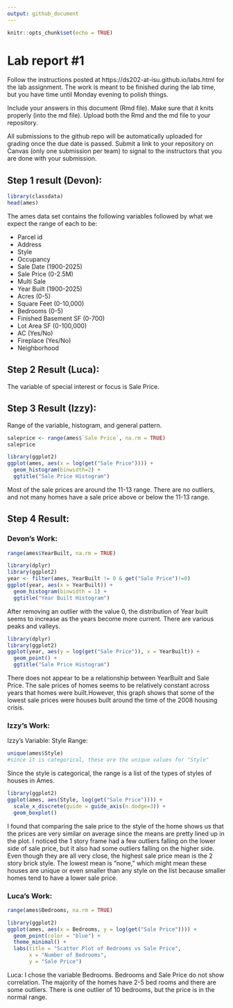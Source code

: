 ```yaml
---
output: github_document
---
```


<!-- README.md is generated from README.Rmd. Please edit the README.Rmd file -->


```r
knitr::opts_chunk$set(echo = TRUE)
```

# Lab report #1

Follow the instructions posted at https://ds202-at-isu.github.io/labs.html for the lab assignment. The work is meant to be finished during the lab time, but you have time until Monday evening to polish things.

Include your answers in this document (Rmd file). Make sure that it knits properly (into the md file). Upload both the Rmd and the md file to your repository.  

All submissions to the github repo will be automatically uploaded for grading once the due date is passed.
Submit a link to your repository on Canvas (only one submission per team) to signal to the instructors that you are done with your submission.

## Step 1 result (Devon):

```r
library(classdata)
head(ames)
```

The ames data set contains the following variables followed by what we expect the range of each to be:

* Parcel id
* Address
* Style
* Occupancy
* Sale Date (1900-2025)
* Sale Price (0-2.5M)
* Multi Sale
* Year Built (1900-2025)
* Acres (0-5)
* Square Feet (0-10,000)
* Bedrooms (0-5)
* Finished Basement SF (0-700)
* Lot Area SF (0-100,000)
* AC (Yes/No)
* Fireplace (Yes/No)
* Neighborhood

## Step 2 Result (Luca):
The variable of special interest or focus is Sale Price.

## Step 3 Result (Izzy):
Range of the variable, histogram, and general pattern.


```r

saleprice <- range(ames$`Sale Price`, na.rm = TRUE)
saleprice
```


```r
library(ggplot2)
ggplot(ames, aes(x = log(get("Sale Price")))) + 
  geom_histogram(binwidth=2) +
  ggtitle("Sale Price Histogram")


```

Most of the sale prices are around the 11-13 range. There are no outliers, and not many homes have a sale price above or below the 11-13 range.

## Step 4 Result:

### Devon's Work:
```r
range(ames$YearBuilt, na.rm = TRUE)
```
```r
library(dplyr)
library(ggplot2)
year <- filter(ames, YearBuilt != 0 & get("Sale Price")!=0)
ggplot(year, aes(x = YearBuilt)) + 
  geom_histogram(binwidth = 1) +
  ggtitle("Year Built Histogram")
```

After removing an outlier with the value 0, the distribution of Year built seems to increase as the years become more current. There are various peaks and valleys.

```r
library(dplyr)
library(ggplot2)
ggplot(year, aes(y = log(get("Sale Price")), x = YearBuilt)) + 
  geom_point() +
  ggtitle("Sale Price Histogram")
```

There does not appear to be a relationship between YearBuilt and Sale Price. The sale prices of homes seems to be relatively constant across years that homes were built.However, this graph shows that some of the lowest sale prices were houses built around the time of the 2008 housing crisis.

### Izzy's Work:

Izzy's Variable: Style
Range:
```r

unique(ames$Style)
#since it is categorical, these are the unique values for "Style"

```
Since the style is categorical, the range is a list of the types of styles of houses in Ames.

```r
library(ggplot2)
ggplot(ames, aes(Style, log(get("Sale Price")))) +
  scale_x_discrete(guide = guide_axis(n.dodge=3)) +
  geom_boxplot()

```
I found that comparing the sale price to the style of the home shows us that the prices are very similar on average since the means are pretty lined up in the plot. I noticed the 1 story frame had a few outliers falling on the lower side of sale price, but it also had some outliers falling on the higher side. Even though they are all very close, the highest sale price mean is the 2 story brick style. The lowest mean is "none," which might mean these houses are unique or even smaller than any style on the list because smaller homes tend to have a lower sale price.

### Luca's Work:

```r
range(ames$Bedrooms, na.rm = TRUE)

library(ggplot2)
ggplot(ames, aes(x = Bedrooms, y = log(get("Sale Price")))) +
  geom_point(color = "blue") +
  theme_minimal() +
  labs(title = "Scatter Plot of Bedrooms vs Sale Price",
       x = "Number of Bedrooms",
       y = "Sale Price")

```

Luca: I chose the variable Bedrooms. Bedrooms and Sale Price do not show correlation. The majority of the homes have 2-5 bed rooms and there are some outliers. There is one outlier of 10 bedrooms, but the price is in the normal range.
